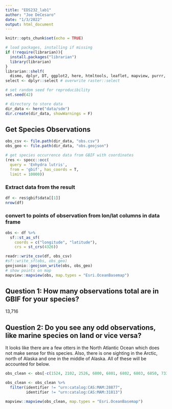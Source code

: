 ```yaml
---
title: "EDS232_lab1"
author: "Joe DeCesaro"
date: "1/3/2022"
output: html_document
---
```


```r
knitr::opts_chunk$set(echo = TRUE)
```

```r
# load packages, installing if missing
if (!require(librarian)){
  install.packages("librarian")
  library(librarian)
}
librarian::shelf(
  dismo, dplyr, DT, ggplot2, here, htmltools, leaflet, mapview, purrr, raster, readr, rgbif, rgdal, rJava, sdmpredictors, sf, spocc, tidyr, geojsonio)
select <- dplyr::select # overwrite raster::select

# set random seed for reproducibility
set.seed(42)

# directory to store data
dir_data <- here("data/sdm")
dir.create(dir_data, showWarnings = F)
```

## Get Species Observations
```r
obs_csv <- file.path(dir_data, "obs.csv")
obs_geo <- file.path(dir_data, "obs.geojson")

# get species occurrence data from GBIF with coordinates
(res <- spocc::occ(
  query = 'Enhydra lutris', 
  from = 'gbif', has_coords = T,
  limit = 10000))
```

### Extract data from the result
```r
df <- res$gbif$data[[1]] 
nrow(df)
```


### convert to points of observation from lon/lat columns in data frame
```r
obs <- df %>% 
  sf::st_as_sf(
    coords = c("longitude", "latitude"),
    crs = st_crs(4326))

readr::write_csv(df, obs_csv) 
#sf::write_sf(obs, obs_geo)
geojsonio::geojson_write(obs, obs_geo)
# show points on map
mapview::mapview(obs, map.types = "Esri.OceanBasemap")
```

## Question 1: How many observations total are in GBIF for your species?
13,716

## Question 2: Do you see any odd observations, like marine species on land or vice versa?
It looks like there are a few otters in the North Atlantic Ocean which does not make sense for this species. Also, there is one sighting in the Arctic, north of Alaska and one in the middle of Alaska. All of these will be accounted for below.

```r
obs_clean <- obs[-c(1524, 2102, 2526, 6800, 6801, 6802, 6803, 6850, 7337), ] 

obs_clean <- obs_clean %>% 
  filter(identifier != "urn:catalog:CAS:MAM:28877",
         identifier != "urn:catalog:CAS:MAM:31813")

mapview::mapview(obs_clean, map.types = "Esri.OceanBasemap")

```

